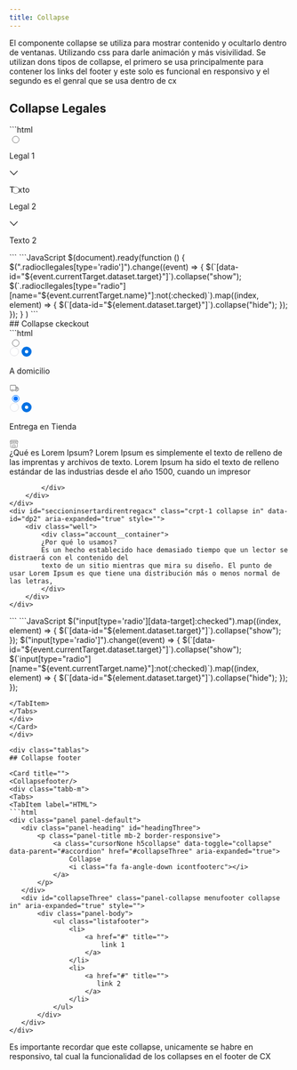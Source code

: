 ```yaml
---
title: Collapse
---
```




<BoostrapJquery/>

El componente collapse se utiliza para mostrar contenido y ocultarlo dentro de ventanas. Utilizando css para darle animación y más visivilidad.
Se utilizan dons tipos de collapse, el primero se usa principalmente para contener los links del footer y 
este solo es funcional en responsivo y el segundo es el genral que se usa dentro de cx 


## Collapse Legales

<div class="tablas">
<Card title="">
<Collapsegeneral/>
<div class="tabb-m">
<Tabs>
<TabItem label="HTML">
```html
<div class="cbsc crpt-2">
    <div class="cbsc__cbs">
        <input type="radio" class="cbs__cbsir radiocl radiocllegales" data-leg="4633" id="lr01" name="legales" data-target="l0"/>
        <label for="lr01" class="cbs__cbslh baalamboox legal-cursor">
            <div class="cbslh__cbsrtc">
                <p class="cbsrtc__cbst legal-main-title">Legal 1</p>
            </div>
            <div class="cbslh__cbsic">
                <span class="options-address__container">
                    <svg class="legal-arrow" width="16" height="16" viewBox="0 0 16 16" fill="none" xmlns="http://www.w3.org/2000/svg">
                        <path d="M8 12.5156C7.83754 12.5156 7.68627 12.4456 7.54622 12.3055L1.17647 5.59963C1.12045 5.54361 1.07563 5.48198 1.04202 5.41475C1.01401 5.34753 1 5.2719 1 5.18786C1 5.08142 1.02521 4.98338 1.07563 4.89375C1.12605 4.80411 1.19328 4.73408 1.27731 4.68366C1.36695 4.63324 1.46499 4.60803 1.57143 4.60803C1.7395 4.60803 1.87675 4.66405 1.98319 4.7761L8.36975 11.482H7.63025L14.0084 4.7761C14.1261 4.66405 14.2633 4.60803 14.4202 4.60803C14.5322 4.60803 14.6303 4.63324 14.7143 4.68366C14.7983 4.73408 14.8655 4.80411 14.916 4.89375C14.972 4.98338 15 5.08142 15 5.18786C15 5.33912 14.9412 5.47358 14.8235 5.59123L8.45378 12.3055C8.39216 12.3727 8.32213 12.426 8.2437 12.4652C8.16527 12.4988 8.08403 12.5156 8 12.5156Z" fill="black"></path>
                    </svg>
                </span>
            </div>
        </label>
        <div id="legalbs4633" class="collapse mt-0" data-id="l0" aria-expanded="false" style="height: 0px;">
            <div class="well cbs__cbsp">
                <p>Texto</p>
            </div>
        </div>
    </div>
    <div class="cbsc__cbs">
        <input type="radio" class="cbs__cbsir radiocl radiocllegales" data-leg="4533" id="lr12" name="legales" data-target="l1"/>
        <label for="lr12" class="cbs__cbslh baalamboox legal-cursor">
            <div class="cbslh__cbsrtc">
                <p class="cbsrtc__cbst legal-main-title">Legal 2</p>
            </div>
            <div class="cbslh__cbsic">
                <span class="options-address__container">
                    <svg class="legal-arrow" width="16" height="16" viewBox="0 0 16 16" fill="none" xmlns="http://www.w3.org/2000/svg">
                        <path d="M8 12.5156C7.83754 12.5156 7.68627 12.4456 7.54622 12.3055L1.17647 5.59963C1.12045 5.54361 1.07563 5.48198 1.04202 5.41475C1.01401 5.34753 1 5.2719 1 5.18786C1 5.08142 1.02521 4.98338 1.07563 4.89375C1.12605 4.80411 1.19328 4.73408 1.27731 4.68366C1.36695 4.63324 1.46499 4.60803 1.57143 4.60803C1.7395 4.60803 1.87675 4.66405 1.98319 4.7761L8.36975 11.482H7.63025L14.0084 4.7761C14.1261 4.66405 14.2633 4.60803 14.4202 4.60803C14.5322 4.60803 14.6303 4.63324 14.7143 4.68366C14.7983 4.73408 14.8655 4.80411 14.916 4.89375C14.972 4.98338 15 5.08142 15 5.18786C15 5.33912 14.9412 5.47358 14.8235 5.59123L8.45378 12.3055C8.39216 12.3727 8.32213 12.426 8.2437 12.4652C8.16527 12.4988 8.08403 12.5156 8 12.5156Z" fill="black"></path>
                    </svg>
                </span>
            </div>
        </label>
        <div id="legalbs4533" class="collapse in mt-0" data-id="l1" aria-expanded="true" style="">
            <div class="well cbs__cbsp">
                <p>Texto 2</p>
            </div>
        </div>
    </div>
</div>
 ```
</TabItem>
<TabItem label="JavaScript">
```JavaScript
    $(document).ready(function () {
       $(".radiocllegales[type='radio']").change((event) => {
           $(`[data-id="${event.currentTarget.dataset.target}"]`).collapse("show");
           $(`.radiocllegales[type="radio"][name="${event.currentTarget.name}"]:not(:checked)`).map((index, element) => {
               $(`[data-id="${element.dataset.target}"]`).collapse("hide");
           });
       });
   }
   )
 ```
</TabItem>
 </Tabs>
 </div>
 </Card>
 </div>

<div class="tablas">
## Collapse ckeckout
<Card title="">
<Collapsecheckout/>
<div class="tabb-m">
<Tabs>
<TabItem label="HTML">
```html
<div class="delivery">
    <div class="cbsc crpt-2">
        <div class="cbsc__cbs">
            <input type="radio" class="cbs__cbsir direccionEnvio direccionEnvioS0" id="dr1" data-id="0" name="delivery" data-target="dp1">
            <label for="dr1" class="cbs__cbslh">
                <div class="cbslh__cbsrtc">
                <div class="cbsrtc__cbsr">
                    <svg class="cbsr__cbsrd" width="18" height="18" viewBox="0 0 16 16" fill="none" xmlns="http://www.w3.org/2000/svg">
                     <circle cx="7.99994" cy="8.00006" r="6.70827" fill="white" stroke="#D2D2D7" stroke-width="0.583333"></circle>
                    </svg>
                    <svg class="cbsr__cbsre" width="18" height="18" viewBox="0 0 14 14" fill="none" xmlns="http://www.w3.org/2000/svg">
                     <circle cx="7" cy="6.99988" r="4.66665" fill="white" stroke="#0071E3" stroke-width="4.66671"></circle>
                    </svg>
                </div>
                <div class="cbsrtc__cbst--container">
                    <p class="cbsrtc__cbst">A domicilio</p>
                </div>
                </div>
                <div class="cbslh__cbsic">
                    <svg class="cbsic__cbsi" width="18" height="18" viewBox="0 0 16 16" fill="none" xmlns="http://www.w3.org/2000/svg">
                     <path d="M2.4374 11.5087C2.0123 11.5087 1.6903 11.3993 
                     1.47141 11.1804C1.25251 10.9615 1.14307 10.6411 1.14307 
                     10.2191V3.97591C1.14307 3.55081 1.25251 3.22881 1.47141 3.00992C1.6903 2.79103 
                     2.0123 2.68158 2.4374 2.68158H9.42297C9.84806 2.68158 10.1701 2.79261 10.389 3.01468C10.6078 
                     3.23357 10.7173 3.55398 10.7173 3.97591V10.557L9.95117 10.9758V3.99018C9.95117 3.80936 9.90517 
                     3.67453 9.81317 3.58571C9.72117 3.49371 9.58634 3.44771 9.40869 3.44771H2.44691C2.26926 3.44771 
                     2.13443 3.49371 2.04243 3.58571C1.95361 3.67453 1.90919 3.80936 1.90919 3.99018V10.2049C1.90919 
                     10.3825 1.95361 10.5173 2.04243 10.6093C2.13443 10.6982 2.26926 10.7426 2.44691 10.7426H3.47952V11.5087H2.4374ZM10.2985 
                     6.07443V5.30831H11.9831C12.2178 5.30831 12.4177 5.34003 12.5827 5.40348C12.7476 5.46692 12.9015 5.57637 13.0442 5.73182L14.6621 
                     7.55911C14.7954 7.70821 14.8842 7.85096 14.9286 7.98738C14.9762 8.12062 15 8.30461 15 8.53937V10.2191C15 10.6411 14.8906 10.9615 14.6717
                      11.1804C14.4528 11.3993 14.1308 11.5087 13.7057 11.5087H12.9253V10.7426H13.6914C13.869 10.7426 14.0039 10.6982 14.0959 10.6093C14.1879 
                      10.5173 14.2339 10.3825 14.2339 10.2049V8.52509C14.2339 8.43944 14.2164 8.35061 14.1815 8.25861C14.1498 8.16662 14.1022 8.08413 
                      14.0388 8.01117L12.5446 6.3314C12.4462 6.22354 12.3495 6.15374 12.2543 6.12202C12.1623 6.0903 12.056 6.07443 11.9355 6.07443H10.2985ZM11.6071 
                      8.5822C11.4803 8.5822 11.3803 8.54571 11.3074 8.47275C11.2344 8.39979 11.1979 8.30144 11.1979 8.17772V6.55029H11.788C11.8546 6.55029 11.918 6.56774 
                      11.9783 6.60263C12.0418 6.63436 12.0989 6.67719 12.1496 6.73112L13.5677 8.32523C13.6026 8.3633 13.6295 8.40137 13.6486 8.43944C13.6708 8.47751 13.6819 
                      8.52509 13.6819 8.5822H11.6071ZM4.67392 12.8364C4.37254 12.8364 4.09813 12.7634 3.85069 12.6175C3.60642 12.4715 3.40973 12.2748 3.26063 12.0274C3.1147 
                      11.7831 3.04173 11.5103 3.04173 11.2089C3.04173 10.9107 3.1147 10.6395 3.26063 10.3952C3.40973 10.1478 3.60642 9.95108 3.85069 9.80515C4.09813 9.65922 
                      4.37254 9.58625 4.67392 9.58625C4.97212 9.58625 5.24336 9.65922 5.48763 9.80515C5.73508 9.95108 5.93177 10.1478 6.0777 10.3952C6.22362 10.6395 6.29659 
                      10.9107 6.29659 11.2089C6.29659 11.5103 6.22362 11.7831 6.0777 12.0274C5.93177 12.2748 5.73508 12.4715 5.48763 12.6175C5.24336 12.7634 4.97212 12.8364 
                      4.67392 12.8364ZM4.67392 12.1892C4.85157 12.1892 5.01495 12.1448 5.16405 12.0559C5.31315 11.9703 5.43053 11.8529 5.51619 11.7038C5.60501 11.5547 
                      5.64943 11.3897 5.64943 11.2089C5.64943 11.0281 5.60501 10.8647 5.51619 10.7188C5.43053 10.5697 5.31315 10.4507 5.16405 10.3619C5.01495 10.2731 
                      4.85157 10.2287 4.67392 10.2287C4.49309 10.2287 4.32813 10.2731 4.17903 10.3619C4.02993 10.4507 3.91096 10.5697 3.82214 10.7188C3.73331 10.8647 
                      3.6889 11.0281 3.6889 11.2089C3.6889 11.3897 3.73331 11.5547 3.82214 11.7038C3.91096 11.8529 4.02993 11.9703 4.17903 12.0559C4.32813 12.1448 
                      4.49309 12.1892 4.67392 12.1892ZM11.531 12.8364C11.2328 12.8364 10.96 12.7634 10.7125 12.6175C10.4651 12.4715 10.2684 12.2748 10.1225 12.0274C9.97655 11.7831 
                      9.90358 11.5103 9.90358 11.2089C9.90358 10.9107 9.97655 10.6395 10.1225 10.3952C10.2684 10.1478 10.4651 9.95108 10.7125 9.80515C10.96 9.65922 11.2328 9.58625 
                      11.531 9.58625C11.8292 9.58625 12.1004 9.65922 12.3447 9.80515C12.5922 9.95108 12.7889 10.1478 12.9348 10.3952C13.0807 10.6395 13.1537 10.9107 13.1537 
                      11.2089C13.1537 11.5103 13.0807 11.7831 12.9348 12.0274C12.7889 12.2748 12.5922 12.4715 12.3447 12.6175C12.1004 12.7634 11.8292 12.8364 11.531 12.8364ZM11.531 
                      12.1892C11.7118 12.1892 11.8752 12.1448 12.0211 12.0559C12.1702 11.9703 12.2876 11.8529 12.3733 11.7038C12.4621 11.5547 12.5065 11.3897 12.5065 11.2089C12.5065 
                      11.0281 12.4621 10.8647 12.3733 10.7188C12.2844 10.5697 12.1655 10.4507 12.0164 10.3619C11.8705 10.2731 11.7087 10.2287 11.531 10.2287C11.3502 10.2287 11.1852 
                      10.2731 11.0361 10.3619C10.8902 10.4507 10.7728 10.5697 10.684 10.7188C10.5952 10.8647 10.5507 11.0281 10.5507 11.2089C10.5507 11.3897 10.5952 11.5547 10.684 
                      11.7038C10.7728 11.8529 10.8902 11.9703 11.0361 12.0559C11.1852 12.1448 11.3502 12.1892 11.531 12.1892ZM5.9397 11.5087V10.7426H10.2795V11.5087H5.9397Z" fill="#707070"></path>
                    </svg>
                </div>
            </label>
        </div>
        <div class="cbsc__cbs">
            <input type="radio" class="cbs__cbsir direccionEnvio direccionEnvioS1" id="dr2" data-id="1" name="delivery" data-target="dp2" checked="">
            <label for="dr2" class="cbs__cbslh">
            <div class="cbslh__cbsrtc">
                <div class="cbsrtc__cbsr">
                    <svg class="cbsr__cbsrd" width="18" height="18" viewBox="0 0 16 16" fill="none" xmlns="http://www.w3.org/2000/svg">
                    <circle cx="7.99994" cy="8.00006" r="6.70827" fill="white" stroke="#D2D2D7" stroke-width="0.583333"></circle>
                    </svg>
                    <svg class="cbsr__cbsre" width="18" height="18" viewBox="0 0 14 14" fill="none" xmlns="http://www.w3.org/2000/svg">
                    <circle cx="7" cy="6.99988" r="4.66665" fill="white" stroke="#0071E3" stroke-width="4.66671"></circle>
                    </svg>
                </div>
                <p class="cbsrtc__cbst">Entrega en Tienda</p>
           </div>
            <div class="">
                <svg class="cbsic__cbsi" width="16" height="16" viewBox="0 0 16 16" fill="none" xmlns="http://www.w3.org/2000/svg">
                <path d="M13.1067 15.3754H3.38443C2.56102 15.3754 1.89123 14.7055 1.89123 13.8821L1.89111 7.4696H2.6248V13.8821C2.6248 14.3008 2.96556 14.6416 3.38432 14.6416H13.1069C13.5256 14.6416 13.8664 14.301 13.8664 13.8821L13.8665 7.4696H14.6002V13.8821C14.6002 14.7055 13.9303 15.3754 13.1069 15.3754H13.1067Z" fill="#707070"></path>
                <path d="M6.52898 8.04204C5.37788 8.04204 4.44141 7.10545 4.44141 5.95447H5.17509C5.17509 6.70091 5.78242 7.30824 6.52898 7.30824C7.27554 7.30824 7.88286 6.70091 7.88286 5.95447H8.61655C8.61655 7.10545 7.68008 8.04204 6.52898 8.04204Z" fill="#707070"></path>
                <path d="M9.97039 8.04384C8.81929 8.04384 7.88281 7.10726 7.88281 5.95627V4.43201H8.6165V5.95627C8.6165 6.70272 9.22383 7.31004 9.97039 7.31004C10.7169 7.31004 11.3243 6.70272 11.3243 5.95627H12.058C12.058 7.10726 11.1215 8.04384 9.97039 8.04384Z" fill="#707070"></path>
                <path d="M13.4123 8.04286C12.2612 8.04286 11.3247 7.10627 11.3247 5.95529V4.43102H12.0584V5.95529C12.0584 6.70173 12.6657 7.30906 13.4123 7.30906C14.1588 7.30906 14.7663 6.70173 14.7663 5.95529V4.54174L13.564 2.73392H2.93596L1.73369 4.54163V5.95517C1.73369 6.70162 2.34113 7.30894 3.08769 7.30894C3.83424 7.30894 4.44157 6.70162 4.44157 5.95517V4.43091H5.17526V5.95517C5.17526 7.10627 4.23879 8.04275 3.08769 8.04275C1.93647 8.04275 1 7.10616 1 5.95517V4.43091C1 4.35862 1.02134 4.2879 1.06134 4.22768L2.43375 2.16379C2.50168 2.06145 2.61642 2 2.73922 2H13.7606C13.8833 2 13.9981 2.06145 14.066 2.16379L15.4387 4.22779C15.4788 4.28802 15.5 4.35874 15.5 4.43102V5.95529C15.5 7.10627 14.5635 8.04286 13.4123 8.04286H13.4123Z" fill="#707070"></path>
                <path d="M1.3667 4.06055H15.1332V4.79435H1.3667V4.06055Z" fill="#707070"></path>
                <path fill-rule="evenodd" clip-rule="evenodd" d="M9.91424 10.739H6.34847C6.25001 10.739 6.17018 10.8188 6.17018 10.9173V14.483C6.17018 14.5815 6.25001 14.6613 6.34847 14.6613H9.91424C10.0127 14.6613 10.0925 14.5815 10.0925 14.483V10.9173C10.0925 10.8188 10.0127 10.739 9.91424 10.739ZM6.34847 10.0258C5.85614 10.0258 5.45703 10.4249 5.45703 10.9173V14.483C5.45703 14.9754 5.85614 15.3745 6.34847 15.3745H9.91424C10.4066 15.3745 10.8057 14.9754 10.8057 14.483V10.9173C10.8057 10.4249 10.4066 10.0258 9.91424 10.0258H6.34847Z" fill="#707070"></path>
                </svg>
            </div>
            </label>
        </div>
    </div>
    <div id="seccioninsertardirentregacx" class="crpt-1 collapse" data-id="dp1" aria-expanded="true" style="">
        <div class="well">
            <div class="account__container">
             ¿Qué es Lorem Ipsum?
            Lorem Ipsum es simplemente el texto de relleno de las imprentas y archivos de texto.
            Lorem Ipsum ha sido el texto de relleno estándar de las industrias desde el año 1500, cuando un impresor 
                        
            </div>
        </div>
    </div>
    <div id="seccioninsertardirentregacx" class="crpt-1 collapse in" data-id="dp2" aria-expanded="true" style="">
        <div class="well">
            <div class="account__container">
            ¿Por qué lo usamos?
            Es un hecho establecido hace demasiado tiempo que un lector se distraerá con el contenido del 
            texto de un sitio mientras que mira su diseño. El punto de usar Lorem Ipsum es que tiene una distribución más o menos normal de las letras, 
            </div>
        </div>
    </div>
</div>
 ```
</TabItem>
<TabItem label="JavaScript">
```JavaScript 
$("input[type='radio'][data-target]:checked").map((index, element) => {
    $(`[data-id="${element.dataset.target}"]`).collapse("show");
});
$("input[type='radio']").change((event) => {
    $(`[data-id="${event.currentTarget.dataset.target}"]`).collapse("show");
    $(`input[type="radio"][name="${event.currentTarget.name}"]:not(:checked)`).map((index, element) => {
        $(`[data-id="${element.dataset.target}"]`).collapse("hide");
    });
});

 ```
</TabItem>
 </Tabs>
 </div>
 </Card>
 </div>
 
 <div class="tablas">
## Collapse footer

<Card title="">
<Collapsefooter/>
<div class="tabb-m">
<Tabs>
<TabItem label="HTML">
```html
<div class="panel panel-default">
    <div class="panel-heading" id="headingThree">
        <p class="panel-title mb-2 border-responsive">
            <a class="cursorNone h5collapse" data-toggle="collapse" data-parent="#accordion" href="#collapseThree" aria-expanded="true">
                Collapse
                <i class="fa fa-angle-down icontfooterc"></i>
            </a>
        </p>
    </div>
    <div id="collapseThree" class="panel-collapse menufooter collapse in" aria-expanded="true" style="">
        <div class="panel-body">
            <ul class="listafooter">
                <li>
                    <a href="#" title="">
                        link 1
                    </a>
                </li>
                <li>
                    <a href="#" title="">
                       link 2
                    </a>
                </li>
            </ul>
        </div>
    </div>
</div>
 ```
</TabItem>

 </Tabs>
 </div>
 </Card>
 </div>
<Aside>Es importante recordar que este collapse, unicamente se habre en responsivo, tal cual la funcionalidad de los collapses en el footer de CX </Aside>









